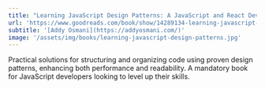 ```yaml
---
title: "Learning JavaScript Design Patterns: A JavaScript and React Developer's Guide"
url: 'https://www.goodreads.com/book/show/14289134-learning-javascript-design-patterns'
subtitle: '[Addy Osmani](https://addyosmani.com/)'
image: '/assets/img/books/learning-javascript-design-patterns.jpg'
---
```


Practical solutions for structuring and organizing code using proven design patterns, enhancing both performance and readability. A mandatory book for JavaScript developers looking to level up their skills.
